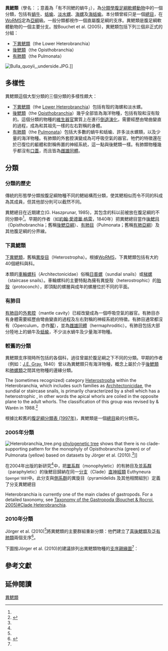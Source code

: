 {{Translating|||time=2017-04-18T10:30:41+00:00}}
{{Automatic Taxobox
| image = Heterobranchia composite 03.jpg
| image_caption = 多種異鰓類物種
| taxon =Heterobranchia
| authority = [[約翰·愛德華·格雷|J.E. Gray]], 1840
| subdivision_ranks = 分類學次級分類
| subdivision =
*[[下異鰓類|下異鰓類]]非正式群組
*[[裸側類|裸側類]]支序
*[[真後鰓類|真後鰓類]]支序
*[[泛有肺類|泛有肺類]]支序
}}

'''異鰓類'''（學名：{{lang|la|Heterobranchia}}；意義為「有不同鰓的蝸牛」），為[[分類學|分類學]][[腹足綱|腹足綱]][[軟體動物|軟體動物]]中的一個分類，包括有[[蝸牛|蝸牛]]、[[蛞蝓|蛞蝓]]、[[淡水螺|淡水螺]]、[[海螺|海螺]]及[[海蛞蝓|海蛞蝓]]。本分類曾經只是一個[[總目|總目]]，在[[世界海洋物种目录|WoRMS]]定為[[亞綱|亞綱]]級。一般分類都視作一個直屬腹足綱的支序。異鰓類是腹足綱軟體動物的一個主要分支。按Bouchet et al. (2005)，異鰓類包括下列三個非正式的分組{{r |Bouchet 2005}}：
*[[下異鰓類|下異鰓類]]（the Lower Heterobranchia）
*[[後鰓類|後鰓類]]（the Opisthobranchia）
*[[有肺類|有肺類]]（the Pulmonata）
[[File:Bulla_quoyii,_underside.JPG|left]].]]

==多樣性==
異鰓類這個大型分類的三個分類的多樣性頗大：
*[[下異鰓類|下異鰓類]]（the [[下異鰓類|Lower Heterobranchia]]）包括有殼的海螺和淡水螺。
*[[後鰓類|後鰓類]]（the [[Opisthobranchia|Opisthobranchia]]）幾乎全部皆為海洋物種，包括有殼和沒有殼的。這個分類的物種的[[器官|維生器官]]實質上在進行[[倒退演化|倒退演化]]，需要經歷由彎曲變直的過程，成為和其祖先一樣的左右對稱的身體。
*[[有肺類|有肺類]]（the [[肺螺類|Pulmonata]]）包括大多數的蝸牛和蛞蝓、許多淡水螺類，以及少量的海洋物種。有肺類的外套腔演變成為可呼吸空氣的器官。牠們的特徵還在於已復位的軀體和對稱佈置的神經系統，這一點與後鰓類一樣。有肺類物種幾乎都沒有[[口蓋|口蓋]]，而且皆為[[雌雄同體|雌雄同體]]。

==分類==
===分類的歷史===
傳統的形態學分類按腹足綱物種不同的鰓結構而分類，使其鰓相似而令不同的科成為其成員，但其他部分則可以截然不同。

異鰓總目在近期建立(G. Haszprunar, 1985)，其包含的科以前被放在腹足綱的不同分類中<ref name=Haszprunar1985 />。早期的作者（如[[約翰·愛德華·格雷|約翰·愛德華·格雷]]，1840年）把異鰓總目當作[[後鰓目|後鰓目]]（Opisthobranchia；舊稱[[後鰓亞綱|後鰓亞綱]]）、[[有肺目|有肺目]]（Pulmonata；舊稱[[有肺亞綱|有肺亞綱]]）及其他腹足綱的分界線。

===下異鰓類===
[[下異鰓類|下異鰓類]]，舊稱[[異旋目|異旋目]]（Heterostropha）。根據[[世界海洋物种目录|WoRMS]]，下異鰓類包括有大約40個總科與科。

本類的[[車輪螺科|車輪螺科]]（Architectonicidae）俗稱[[日晷螺|日晷螺]]（sundial snails）或[[梯螺|梯螺]]（staircase snails）。車輪螺科的主要特點為擁有異旋殼（heterostrophic）的[[胎殼|胎殼]]（protoconch），即頂點的螺層與成年的螺層位於不同的平面。

===有肺目===
[[有肺目|有肺目]]的[[外套腔|外套腔]]（mantle cavity）已經改變成為一個呼吸空氣的器官。有肺目亦有身體需要經歷由彎曲變直的過程及左右對稱的神經系統的特徵。有肺目通常都沒有{{link-en|口蓋|Operculum}}（Operculum，亦作[[厴|厴]]），並為[[雌雄同體|雌雄同體]]（hermaphroditic）。有肺目包括大部分陸地上的蝸牛及[[蛞蝓|蛞蝓]]，不少淡水蝸牛及少量海洋物種。

===較舊的分類===
異鰓類支序現時所包括的各個科，過往曾屬於腹足綱之下不同的分類。早期的作者（例如：[[约翰·爱德华·格雷|J.E. Gray]], 1840）曾以為異鰓類只有海洋物種，概念上屬於介乎[[後鰓類|後鰓類]]和[[肺螺類|肺螺類]]之間其他物種的邊緣分類{{r|Haszprunar1985}}。

The (sometimes recognized) category [[異旋目|Heterostropha]] within the Heterobranchia, which includes such families as [[車輪螺科|Architectonicidae]], the sundial or staircase snails, is primarily characterized by a shell which has a heterostrophic {{tsl|en|protoconch||protoconch}}, in other words the apical whorls are coiled in the opposite plane to the adult whorls. The classification of this group was revised by {{tsl|en|Winston Ponder||Ponder}} & Warén in 1988.<ref>{{cite journal |author1=Ponder, W. F.  |author2=Warén, A. |title = Classification of the Caenogastropoda and Heterostropha- A list of family-group names and higher taxa|year = 1988| journal = Malacological review supplement |volume = 4| issue =| pages = 288–317}}</ref>

根據比較舊的[[腹足綱分類表_(1997年)|腹足綱分類表 (1997年)]]，異鰓類是一個[[總目|總目]]級的分類元。

===2005年分類===
[[File:Heterobranchia_tree.png|thumb]] [[系統發生樹|phylogenetic tree]] shows that there is no clade-supporting pattern for the monophyly of Opisthobranchia (green) or of Pulmonata (yellow) based on datasets by Jörger et al. (2010).<ref name="Jörger 2010"/>]]

在2004年出版的新研究<ref name="Euthyneura" />中，把[[單系群|單系群]]（monophyletic）的有肺目及[[並系群|並系群]]（paraphyletic）的後鰓目歸納在同一[[分支|分支]]（Clade）[[直神經類|直神經類]] Euthyneura <small>Spengel 1881</small>中。此分支與[[側系群|側系群]]的異旋目（pyramidelids 及其他相關組別）定義了分支異鰓總目

Heterobranchia is currently one of the main clades of gastropods. For a detailed taxonomy, see [[布歇特和洛克羅伊的腹足類分類_(2005年)|Taxonomy of the Gastropoda (Bouchet & Rocroi, 2005)#Clade Heterobranchia]].

===2010年分類===
Jörger et al. (2010)<ref name="Jörger 2010"/>將異鰓類的主要群組重新分類：他們建立了[[真後鰓類|真後鰓類]]及[[泛有肺類|泛有肺類]]兩個支序<ref name="Jörger 2010">{{cite journal |author1=Jörger K. M. |author2=Stöger I. |author3=Kano Y. |author4=Fukuda H. |author5=Knebelsberger T. |author6=Schrödl M. | year = 2010 | title = On the origin of Acochlidia and other enigmatic euthyneuran gastropods, with implications for the systematics of Heterobranchia | url = | journal = {{tsl|en|BMC Evolutionary Biology||BMC Evolutionary Biology}} | volume = 10 | issue = | page = 323 | doi = 10.1186/1471-2148-10-323 | pmid = 20973994 | pmc=3087543}}</ref>。

下圖按Jörger et al. (2010)的建議排列出異鰓類物種的[[支序親緣圖|支序親緣圖]]<ref name="Jörger 2010"/>：

{{clade
|label1=Heterobranchia
|1={{clade
   |1=[[下異鰓類|Lower Heterobranchia]] (including {{tsl|en|Acteonoidea||Acteonoidea}}) - Lower Heterobranchia does not form a clade in the study by Jörger et al. (2010)<ref name="Jörger 2010"/>
   |label2=[[Euthyneura|Euthyneura]]
   |2={{clade
      |label1=[[裸側類|Nudipleura]] |1={{clade
          |1=[[侧鳃科|Pleurobranchomorpha]]
          |2=[[裸鰓類|Nudibranchia]]
       }}
      |2={{clade
         |label1=[[真後鰓類|Euopisthobranchia]]
         |1={{clade
            |1={{tsl|en|Umbraculoidea||Umbraculoidea}}
            |2={{clade
               |1={{clade
                  |1={{tsl|en|Runcinacea||Runcinacea}}
                  |2={{clade
                     |1={{tsl|en|Anaspidea||Anaspidea}}
                     |2=[[翼足目|Pteropoda]]
                     }}
                  }}
               |2=[[頭楯目|Cephalaspidea]] s.s.
               }}
            }}
         |label2=[[泛有肺類|Panpulmonata]]
         |2={{clade
            |1={{clade
               |1={{tsl|en|Siphonarioidea||Siphonarioidea}}
               |2=[[囊舌類|Sacoglossa]]
               }}
            |2={{clade
               |1={{clade
                  |1=[[Glacidorbidae|Glacidorboidea]]
                  |2={{clade
                     |1={{tsl|en|Amphiboloidea||Amphiboloidea}}
                     |2=[[Pyramidelloidea|Pyramidelloidea]]
                     }}
                  }}
               |2={{clade
                  |1=[[喜濕螺總目|Hygrophila]]
                  |2={{clade
                     |1={{tsl|en|Acochlidiacea||Acochlidiacea}}
                     |label2=[[真有肺總目|Eupulmonata]]
                     |2={{clade
                        |1=[[柄眼類|Stylommatophora]]
                        |2={{clade
                           |1=[[收眼目|Systellommatophora]]
                           |2={{clade
                              |1=[[耳螺科|Ellobioidea]]
                              |2={{clade
                                 |1={{tsl|en|Otinoidea||Otinoidea}}
                                 |2=[[拟松螺属|Trimusculoidea]]
                                 }}
                              }}
                           }}
                        }}
                     }}
                  }}
               }}
            }}
         }}
      }}
   }}
}}

==參考文獻==
{{reflist |refs=
<ref name="Bouchet 2005">{{Bouchet 2005}}</ref>
<ref name="Euthyneura">{{cite journal
 |url          = http://mbe.oxfordjournals.org/cgi/content/full/21/2/303
 |first1       = Cristina
 |last1        = Grande
 |first2       = José
 |last2        = Templado
 |first3       = J. Lucas
 |last3        = Cervera
 |first4       = Rafael
 |last4        = Zardoya
 |year         = 2004
 |title        = Molecular Phylogeny of Euthyneura (Mollusca: Gastropoda)
 |journal      = Mol. Biol. Evol.
 |volume       = 21
 |issue        = 2
 |page         = 303-313
 |language     = en
 |access-date  = 2008-01-18
 |archive-date = 2007-10-23
 |archive-url  = https://web.archive.org/web/20071023232009/http://mbe.oxfordjournals.org/cgi/content/full/21/2/303
 |dead-url     = no
}}</ref>
<ref name=Haszprunar1985>{{cite journal | author = Haszprunar G. |title = The Heterobranchia ― a new concept of the phylogeny of the higher Gastropoda|year = 1985
 | journal = Zeitschrift für zoologische Systematik und Evolutionsforschung
 | volume = 23 | issue = 1 | pages = 15-37 |issn=0044-3808}}</ref>
}}

==延伸閱讀==

{{軟體動物}}
{{taxonbar}}

[[Category:異鰓類|]]